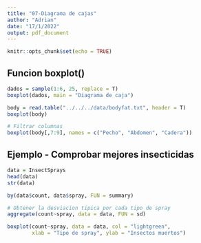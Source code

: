 ```yaml
---
title: "07-Diagrama de cajas"
author: "Adrian"
date: "17/1/2022"
output: pdf_document
---
```


```r
knitr::opts_chunk$set(echo = TRUE)
```

## Funcion boxplot()
```r
dados = sample(1:6, 25, replace = T)
boxplot(dados, main = "Diagrama de caja")
```

```r
body = read.table("../../../data/bodyfat.txt", header = T)
boxplot(body)

# Filtrar columnas
boxplot(body[,7:9], names = c("Pecho", "Abdomen", "Cadera"))
```

## Ejemplo - Comprobar mejores insecticidas
```r
data = InsectSprays
head(data)
str(data)
```

```r
by(data$count, data$spray, FUN = summary)

# Obtener la desviacion tipica por cada tipo de spray
aggregate(count~spray, data = data, FUN = sd)
```

```r
boxplot(count~spray, data = data, col = "lightgreen",
        xlab = "Tipo de spray", ylab = "Insectos muertos")
```



